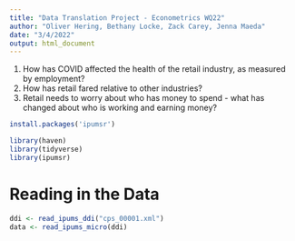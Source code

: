 ```yaml
---
title: "Data Translation Project - Econometrics WQ22"
author: "Oliver Hering, Bethany Locke, Zack Carey, Jenna Maeda"
date: "3/4/2022"
output: html_document
---
```


1. How has COVID affected the health of the retail industry, as measured by employment?
2. How has retail fared relative to other industries?
3. Retail needs to worry about who has money to spend - what has changed about who is working and earning money?


```r
install.packages('ipumsr')

library(haven)
library(tidyverse)
library(ipumsr)
```

# Reading in the Data
```r
ddi <- read_ipums_ddi("cps_00001.xml")
data <- read_ipums_micro(ddi)
```
